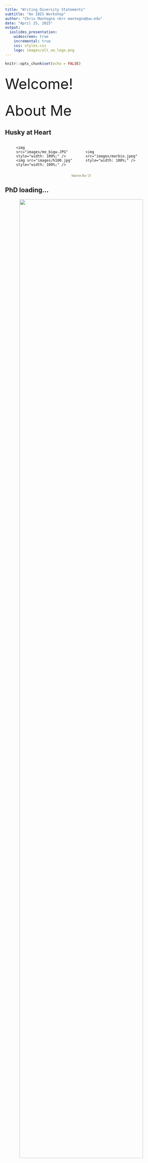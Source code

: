 ```yaml
---
title: "Writing Diversity Statements"
subtitle: "An IBIS Workshop"
author: "Chris Mantegna <br> mantegna@uw.edu"
date: "April 25, 2025"
output: 
  ioslides_presentation:
    widescreen: true
    incremental: true
    css: styles.css
    logo: images/alt_uw_logo.png
---
```


```r
knitr::opts_chunk$set(echo = FALSE)

```

## {.flexbox .vcenter .bigger}
<font size="12">
Welcome!
</font>

## {.flexbox .vcenter .bigger}
<font size="10">
About Me
</font>

## Husky at Heart

<div style="display: flex; align-items: center; justify-content: center; gap: 2em;">
  
  <div style="display: flex; flex-direction: column; gap: 1em; width: 40%;">
    <img src="images/me_bigw.JPG" style="width: 100%;" />
    <img src="images/h100.jpg" style="width: 100%;" />
  </div>

  <div style="width: 40%;">
    <img src="images/marbio.jpeg" style="width: 100%;" />
  </div>
  
</div>

<div style="font-size: 70%; text-align: center; margin-top: 1em; color: #85754d;">
Marine Bio '21
</div>

## PhD loading...

<div style="text-align: center; margin-bottom: 1em;">
  <img src="images/boundless.jpg" style="width: 90%; border-radius: 6px;" />
</div>

<div style="display: flex; justify-content: center; gap: 2em;">
  <img src="images/2023yi_dock.jpeg" style="height: 120px; width: auto; object-fit: cover; border-radius: 6px;" />
  <img src="images/outplant.jpg" style="height: 120px; width: auto; object-fit: cover; border-radius: 6px;" />
  <img src="images/2024_innovators.jpg" style="height: 120px; width: auto; object-fit: cover; border-radius: 6px;" />
</div>

<div style="font-size: 70%; text-align: center; margin-top: 1em; color: #85754d;">
  Interrogating Conservation in Puget Sound via Community- engaged Science
</div>


## Educator & Joy- Dealer

<div style="text-align: center;">
  <img src="images/int_kids.jpeg" style="width:30%; margin: 0 1%;" />
  <img src="images/2024yi_group.jpeg" style="width:30%; margin: 0 1%;" />
  <img src="images/sicb2025.jpeg" style="width:30%; margin: 0 1%;" />
</div>

<div style="font-size: 70%; text-align: center; margin-top: 1em; color: #85754d;">
You've gotta find joy before you can do the hard work
</div>

## {.flexbox .vcenter .bigger}
<font size="10">
About You
</font>

## {data-background=images/boxer.jpeg data-background-size=50% .futnote}

If you could pick up a walk-up song, what would it be?
<div class="notes">
Please share your name, how you're feeling & a walk-up song
</div>

## {.flexbox .vcenter .bigger}
<font size="12">
What is a Diversity Statement?
</font>

- Also known as a Perspectives or Experience Statement
- One of three statements in an application package
- Least clear and most misunderstood piece of the package

## {.flexbox .vcenter}
Timeline | Inception of the Diversity Statement

- Early 2000s in the UC system
- Early 2010s Widely adopted by universities for faculty positions
- Mid 2010s Called into question by creating the false dichotomy of DEI v Merit- based hiring
- 2018 UC system made the statements mandatory for tenure-track position applications

## {.flexbox .vcenter}
Timeline | Current State of the Statement

- 2020 Near complete adoption of the practice **allegedly** in response to the murder of George Floyd
- 2022 UW rejected making the statement a requirement for tenure-track applications
- 2023 Banned in public institutions in Texas, North Carolina and Missouri
- 2025 it is often a requirement in non-tenure track applications, often optional

## {.flexbox .vcenter}
Purpose

- Academic search committees can gauge a candidate's 'fit' with the institution/ student body
- Documentation method to include the unpaid labor and often overlooked work of non-majority candidates

## {.flexbox .vcenter .bigger}
<font size="12">
So, *what* is it actually?
</font>

## {.flexbox .vcenter}
It is

- Fundamental demonstration of your values, commitments and capabilities in an academic position
- Three areas of demonstration - the core of the academic position
  - Research
  - Teaching
  - Service
- Another opportunity to stand out

## {.flexbox .vcenter .bigger}
<font size="12">
What it is *not*
</font>

## {.flexbox .vcenter}
It is not

- About you 
  - Your identities 
  - Your privileges 
- Not a chance to medal in the Oppression Olympics
- Not a savior narrative, nor a
  - Pie in the Sky
  - We are the World
  - Ideological pontification

## {.flexbox .vcenter}
How does it fit in your application package?

- Teaching Statement highlights your
  - Philosophy in practice
  - Qualifications
  - Future contributions 
- Research Statement highlights your
  - Direction and purpose of scientific inquiry
  - Funding capabilities
  - Collaborative potential and broader field contributions


## {data-background=images/dancer.jpeg data-background-size=70% .futnote}
Bow on the package 

## {.flexbox .vcenter .bigger}
<font size="12">
Why write one?
</font>

## {.flexbox .vcenter}
Why?

- Demonstrate your alignment with the institution's mission, vision & values (MVV)
- Opportunity to expand on what you’ve written in your teaching & research statements
- Showcases your understanding of ‘DEI’ beyond visible diversity
- Thematically present yourself as the complete package by weaving your narrative across all 3 statements

## {.flexbox .vcenter .bigger}
<font size="12">
How to Write a Diversity Statement
</font>

## {.flexbox .vcenter}
Preparation | Things You'll Need

1) Institution's MVV
2) Writing Tool/ Laptop
3) Your CV

## {.flexbox .vcenter}
Process <br> Step 1 of 5: Institution's MVV

1) What resonates?
2) What's itchy?
3) What feels genuine?
4) What's aspirational?

## {.flexbox .vcenter}
Process <br> Step 2 of 5: Reflection

1) Identity/ Privilege Wheel inventory
2) Values + Teaching Philosophy Alignment
3) Knowledge of current research in pedagogy/ research/ student engagement

## {.flexbox .vcenter}
Process <br> Step 3 of 5: Run the Stats

1) List SPECIFIC activities you’ve created/ participated in
2) List SPECIFIC organizations you’ve created/ participated in
3) List SPECIFIC teaching tactics/ strategies you’ve employed 
4) List SPECIFIC research process accommodations/ protocols/ etc. that you’ve created

## {.flexbox .vcenter}
Process <br> Step 4 of 5: Synthesis

1) What is sticking out to you?
2) Are you balanced across the 3 areas (research, teaching, service)
3) How are you feeling? 

## {.flexbox .vcenter}
Process <br> Step 5 of 5: Drafting the Statement

- Framing here is key 
- Reinforce how you and your work align with the institution’s MVV
- Hook your reader - personal anecdote
- Tell a cohesive story with specific examples

## {.flexbox .vcenter .bigger}
<font size="12">
Things to Keep in Mind
</font>

## {.flexbox .vcenter}
Pitfalls to Avoid

- Over-sharing your personal story
- Over-sanitizing your statement is a red flag 
- Self depreciation due to your privilege *or* 
- Trauma dumping to prove you've 'earned it'

## {.flexbox .vcenter}
Pitfalls to Avoid

- False equivalencies - hyperbole and rhetoric are not useful tools here
- Lack of specificity - theory is just an unpracticed thought in this regard
- Trying to make a dollar out of 15 cents - don't oversell or inflate your experiences

## {.flexbox .vcenter}
Tips for Writing & Editing

- Remember: “Diversity statements are fundamentally about your values, commitments, and capabilities, and the ways it shapes your work.”
- Limited experience does not make you a terrible educator, just a new one.
  - Demonstrate what you’ve learned and how you can implement it. 
  - Don't let your beliefs around the *facts* to supersede the facts themselves
- Writing a positionality statement first 

## {.flexbox .vcenter} 
Tips for Writing & Editing

- Storyboarding or concept mapping your package makes this easier to visualize
- Updating your CV before beginning
- Tailor it to the institution and position
- Don't waste space repeating yourself
- Get another set of eyes on that joint! 

## {.flexbox .vcenter}
<font size="12">
Wrapping it up
</font>

## {.flexbox .vcenter}
Reminders

- Remember, it is not who you are, but what you can do
- Specificity, specificity, specificity!
- Connect this statement to your teaching and research statements for maximum impact

## {.flexbox .vcenter}
Resources

<div style="display: flex; justify-content: space-between; align-items: center;">
  <img src="images/gh_logo.jpeg" style="width:50%;"/>
  <img src="images/linktreesvg.svg" style="width:50%;"/>
</div>

<div style="font-size: 90%; text-align: center; margin-top: 1em; color: #85754d;">
  All content: github.com/ChrisMantegna/diversity_statements
</div>


